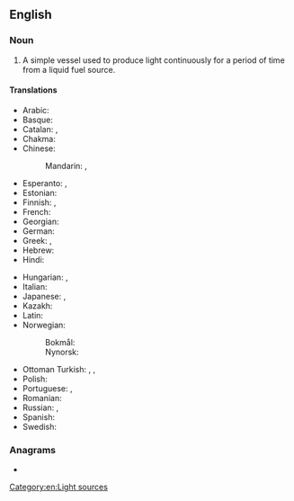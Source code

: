 ==English==
{{wikipedia}}

===Noun===
{{en-noun}}

# A simple vessel used to produce light continuously for a period of time from a liquid fuel source.

====Translations====
{{trans-top|a simple vessel used to produce light}}
* Arabic: {{t-needed|ar}}
* Basque: {{t|eu|kriseilu}}
* Catalan: {{t+|ca|gresol|m}}, {{t+|ca|llàntia|f}}
* Chakma: {{t|ccp|𑄌𑄘𑄨|tr=cādi|sc=Cakm}}
* Chinese:
*: Mandarin: {{t+|cmn|油燈|sc=Hani}}, {{t+|cmn|油灯|tr=yóudēng|sc=Hani}}
* Esperanto: {{t|eo|oleolampo}}, {{t|eo|petrololampo}}
* Estonian: {{t|et|õlilamp}}
* Finnish: {{t+|fi|öljylamppu}}, {{t|fi|öljytuikku}}
* French: {{t+|fr|lampe à huile|f}}
* Georgian: {{t|ka|ლამპარი}}
* German: {{t+|de|Öllampe|f}}
* Greek: {{t+|el|λυχνάρι|n|sc=Grek}}, {{t+|el|λουσέρνα|f}}
* Hebrew: {{t+|he|עששית|tr=ashashit|sc=Hebr}}
* Hindi: {{t-needed|hi}}
{{trans-mid}}
* Hungarian: {{t+|hu|olajlámpa}}, {{t+|hu|petróleumlámpa}}
* Italian: {{t|it|lampada ad olio|f}}
* Japanese: {{t|ja|石油ランプ|tr=sekiyu ranpu|sc=Jpan}}, {{t|ja|オイルランプ|tr=oiruranpu|sc=Jpan}}
* Kazakh: {{t|kk|май шам|sc=Cyrl}}
* Latin: {{t|la|lucerna|f}}
* Norwegian:
*: Bokmål: {{t|nb|oljelampe|m|f}}
*: Nynorsk: {{t|nn|oljelampe|m|f}}
* Ottoman Turkish: {{t|ota|قندیل|tr=kandil}}, {{t|ota|سراج|tr=sirac}}, {{t|ota|مصباح|tr=mısbah}}
* Polish: {{t+|pl|kaganek|m}}
* Portuguese: {{t+|pt|lampião|m}}, {{t+|pt|candeeiro|m}}
* Romanian: {{t+|ro|candelă}}
* Russian: {{t+|ru|копти́лка|f}}, {{t|ru|ма́сляная ла́мпа|f}}
* Spanish: {{t+|es|candil|m}}
* Swedish: {{t|sv|oljelampa}}
{{trans-bottom}}

===Anagrams===
* {{anagrams|en|a=aillmop|lamp-oil|oil palm|oilpalm|palm oil|palm-oil}}

[[Category:en:Light sources]]